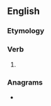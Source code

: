 ==English==

===Etymology===
{{suffix|owe|est|lang=en}}

===Verb===
{{head|en|verb form}}

# {{en-archaic second-person singular of|owe}}

===Anagrams===
* {{anagrams|en|dab on them tities|Toews|Towes|towse}}